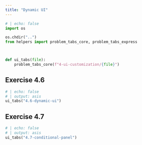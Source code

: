 ```yaml
---
title: "Dynamic UI"
---
```

```python
# | echo: false
import os

os.chdir("..")
from helpers import problem_tabs_core, problem_tabs_express



def ui_tabs(file):
    problem_tabs_core(f"4-ui-customization/{file}")


```

## Exercise 4.6

```python
# | echo: false
# | output: asis
ui_tabs("4.6-dynamic-ui")
```

## Exercise 4.7

```python
# | echo: false
# | output: asis
ui_tabs("4.7-conditional-panel")
```
